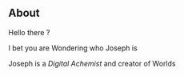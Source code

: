 ## About

Hello there ?

I bet you are Wondering who Joseph is

Joseph is a *_Digital Achemist_* and creator of Worlds 